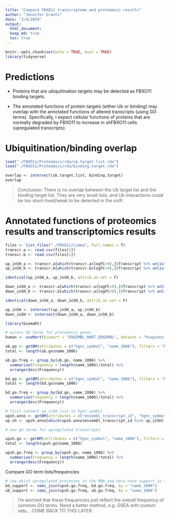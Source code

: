 ```yaml
---
title: "Compare FBXO11 transcriptome and proteomics results"
author: "Jennifer Grants"
date: "2/4/2019"
output: 
  html_document:
  keep_md: true
  toc: true
---
```


```r
knitr::opts_chunk$set(echo = TRUE, eval = TRUE)
library(tidyverse)
```

# Predictions  

* Proteins that are ubiquitination targets may be detected as FBXO11 binding targets.  

* The annotated functions of protein targets (either Ub or binding) may overlap with the annotated functions of altered transcripts (using GO terms). Specifically, I expect cellular functions of proteins that are normally degraded by FBXO11 to increase in shFBXO11 cells (upregulated transcripts).

# Ubiquitination/binding overlap
```r
load("./FBXO11/Proteomics/rda/ub.target.list.rda")
load("./FBXO11/Proteomics/rda/binding.target.rda")
```

```r
overlap <- intersect(ub.target.list, binding.target)
overlap
```

> Conclusion: There is no overlap between the Ub target list and the binding target list. They are very small lists, and Ub interactions could be too short-lived/weak to be detected in the coIP.  


# Annotated functions of proteomics results and transcriptomics results  
```r
files <- list.files("./FBXO11/Limma", full.names = T)
transcr.a <- read.csv(files[2])
transcr.b <- read.csv(files[1])

up_inSH_a <- transcr.a[which(transcr.a$logFC>0),]$Transcript %>% unlist() %>% as.character()
up_inSH_b <- transcr.b[which(transcr.b$logFC>0),]$Transcript %>% unlist() %>% as.character()

identical(up_inSH_a, up_inSH_b, attrib.as.set = F)

down_inSH_a <- transcr.a[which(transcr.a$logFC<0),]$Transcript %>% unlist() %>% as.character()
down_inSH_b <- transcr.b[which(transcr.a$logFC<0),]$Transcript %>% unlist() %>% as.character()

identical(down_inSH_a, down_inSH_b, attrib.as.set = F)

up_inSH <- intersect(up_inSH_a, up_inSH_b)
down_inSH <- intersect(down_inSH_a, down_inSH_b)
```


```r
library(biomaRt)

# access GO terms for proteomics genes
human <- useMart(biomart = "ENSEMBL_MART_ENSEMBL", dataset = "hsapiens_gene_ensembl")

ub.go <- getBM(attributes = c("hgnc_symbol", "name_1006"), filters = "hgnc_symbol", values = ub.target.list, mart = human) %>% filter(name_1006 != "")
total <- length(ub.go$name_1006)

ub.go.freq <- group_by(ub.go, name_1006) %>%
  summarise(Frequency = length(name_1006)/total) %>%
  arrange(desc(Frequency))

bd.go <- getBM(attributes = c("hgnc_symbol", "name_1006"), filters = "hgnc_symbol", values = binding.target, mart = human) %>% filter(name_1006 != "")
total <- length(bd.go$name_1006)

bd.go.freq <- group_by(bd.go, name_1006) %>%
  summarise(Frequency = length(name_1006)/total) %>%
  arrange(desc(Frequency))

# first convert up_inSH list to hgnc_symbol
upsh.anno <- getBM(attributes = c("ensembl_transcript_id", "hgnc_symbol"), filters = "ensembl_transcript_id", values = up_inSH, mart = human)
up.sh <- upsh.anno[which(upsh.anno$ensembl_transcript_id %in% up_inSH),]$hgnc_symbol %>% unlist() %>% as.character()

# now go terms for upregulated transcripts

upsh.go <- getBM(attributes = c("hgnc_symbol", "name_1006"), filters = "hgnc_symbol", values = up.sh, mart = human) %>% filter(name_1006 != "")
total <- length(upsh.go$name_1006)

upsh.go.freq <- group_by(upsh.go, name_1006) %>%
  summarise(Frequency = length(name_1006)/total) %>%
  arrange(desc(Frequency))
```


Compare GO term lists/frequencies  
```r
# see which upregulated processes in the RNA-seq data have support in the proteomics data
bd_support <- semi_join(upsh.go.freq, bd.go.freq, by = "name_1006")
ub_support <- semi_join(upsh.go.freq, ub.go.freq, by = "name_1006")
```

> I'm worried that these frequencies just reflect the overall frequency of common GO terms. Need a better method, e.g. GSEA with custom sets... COME BACK TO THIS LATER.

